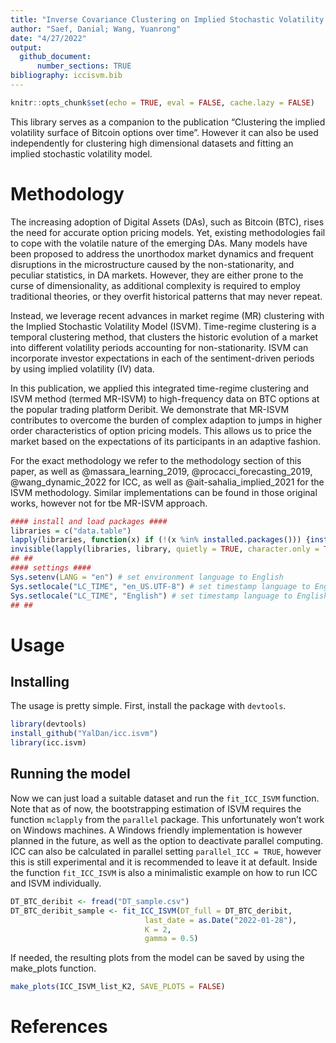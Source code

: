 ```yaml
---
title: "Inverse Covariance Clustering on Implied Stochastic Volatility Models"
author: "Saef, Danial; Wang, Yuanrong"
date: "4/27/2022"
output:
  github_document: 
      number_sections: TRUE
bibliography: iccisvm.bib
---
```


```r
knitr::opts_chunk$set(echo = TRUE, eval = FALSE, cache.lazy = FALSE)
```

This library serves as a companion to the publication "Clustering the implied volatility surface of Bitcoin options over time". However it can also be used independently for clustering high dimensional datasets and fitting an implied stochastic volatility model.

# Methodology

The increasing adoption of Digital Assets (DAs), such as Bitcoin (BTC), rises the need for accurate option pricing models. Yet, existing methodologies fail to cope with the volatile nature of the emerging DAs. Many models have been proposed to address the unorthodox market dynamics and frequent disruptions in the microstructure caused by the non-stationarity, and peculiar statistics, in DA markets. However, they are either prone to the curse of dimensionality, as additional complexity is required to employ traditional theories, or they overfit historical patterns that may never repeat. 

Instead, we leverage recent advances in market regime (MR) clustering with the Implied Stochastic Volatility Model (ISVM). Time-regime clustering is a temporal clustering method, that clusters the historic evolution of a market into different volatility periods accounting for non-stationarity. ISVM can incorporate investor expectations in each of the sentiment-driven periods by using implied volatility (IV) data. 

In this publication, we applied this integrated time-regime clustering and ISVM method (termed MR-ISVM) to high-frequency data on BTC options at the popular trading platform Deribit. We demonstrate that MR-ISVM contributes to overcome the burden of complex adaption to jumps in higher order characteristics of option pricing models. This allows us to price the market based on the expectations of its participants in an adaptive fashion.

For the exact methodology we refer to the methodology section of this paper, as well as @massara_learning_2019, @procacci_forecasting_2019, @wang_dynamic_2022 for ICC, as well as @ait-sahalia_implied_2021 for the ISVM methodology. Similar implementations can be found in those original works, however not for tbe MR-ISVM approach.

```r
#### install and load packages ####
libraries = c("data.table")
lapply(libraries, function(x) if (!(x %in% installed.packages())) {install.packages(x, dependencies = TRUE, repos = "http://cran.us.r-project.org")} )
invisible(lapply(libraries, library, quietly = TRUE, character.only = TRUE))
## ##
#### settings ####
Sys.setenv(LANG = "en") # set environment language to English
Sys.setlocale("LC_TIME", "en_US.UTF-8") # set timestamp language to English
Sys.setlocale("LC_TIME", "English") # set timestamp language to English
## ##
```

# Usage

## Installing

The usage is pretty simple. First, install the package with `devtools`.

```r
library(devtools)
install_github("YalDan/icc.isvm")
library(icc.isvm)
```

## Running the model

Now we can just load a suitable dataset and run the `fit_ICC_ISVM` function. Note that as of now, the bootstrapping estimation of ISVM requires the function `mclapply` from the `parallel` package. This unfortunately won't work on Windows machines. A Windows friendly implementation is however planned in the future, as well as the option to deactivate parallel computing. ICC can also be calculated in parallel setting `parallel_ICC = TRUE`, however this is still experimental and it is recommended to leave it at default. Inside the function `fit_ICC_ISVM` is also a minimalistic example on how to run ICC and ISVM individually.

```r
DT_BTC_deribit <- fread("DT_sample.csv")
DT_BTC_deribit_sample <- fit_ICC_ISVM(DT_full = DT_BTC_deribit,
                              last_date = as.Date("2022-01-28"),
                              K = 2,
                              gamma = 0.5)
```

If needed, the resulting plots from the model can be saved by using the make_plots function.

```r
make_plots(ICC_ISVM_list_K2, SAVE_PLOTS = FALSE)
```

# References
